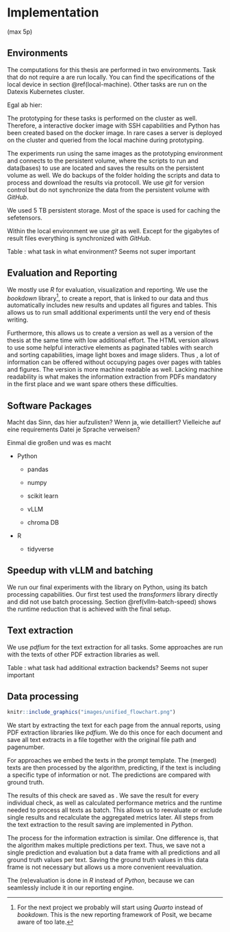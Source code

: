 # Implementation {#implementation}

(max 5p)

\ChapFrame

## Environments

The computations for this thesis are performed in two environments. Task that do not require a \acr{GPU} are run locally. You can find the specifications of the local device in section \@ref(local-machine). Other tasks are run on the Datexis Kubernetes cluster.

Egal ab hier:

The prototyping for these tasks is performed on the cluster as well. Therefore, a interactive docker image with SSH capabilities and Python has been created based on the \acr{vllm} docker image. In rare cases a \acr{vllm} server is deployed on the cluster and queried from the local machine during prototyping.

The experiments run using the same images as the prototyping environment and connects to the persistent volume, where the scripts to run and data(bases) to use are located and saves the results on the persistent volume as well. We do backups of the folder holding the scripts and data to process and download the results via \acr{SSH} protocoll. We use *git* for version control but do not synchronize the data from the persistent volume with *GitHub*.

We used 5 TB persistent storage. Most of the space is used for caching the \acr{LLM} sefetensors.

Within the local environment we use *git* as well. Except for the gigabytes of result files everything is synchronized with *GitHub*.

Table : what task in what environment? Seems not super important

## Evaluation and Reporting

We mostly use *R* for evaluation, visualization and reporting. We use the *bookdown* library[^04_implementation-1], to create a report, that is linked to our data and thus automatically includes new results and updates all figures and tables. This allows us to run small additional experiments until the very end of thesis writing.

[^04_implementation-1]: For the next project we probably will start using *Quarto* instead of *bookdown*. This is the new reporting framework of Posit, we became aware of too late.

Furthermore, this allows us to create a \acr{PDF} version as well as a \acr{HTML} version of the thesis at the same time with low additional effort. The HTML version allows to use some helpful interactive elements as paginated tables with search and sorting capabilities, image light boxes and image sliders. Thus , a lot of information can be offered without occupying pages over pages with tables and figures. The \acr{HTML} version is more machine readable as well. Lacking machine readability is what makes the information extraction from PDFs mandatory in the first place and we want spare others these difficulties.

## Software Packages

Macht das Sinn, das hier aufzulisten? Wenn ja, wie detailliert? Vielleiche auf eine requirements Datei je Sprache verweisen?

Einmal die großen und was es macht

-   Python

    -   pandas

    -   numpy

    -   scikit learn

    -   vLLM

    -   chroma DB

-   R

    -   tidyverse

## Speedup with vLLM and batching

We run our final experiments with the \acr{vllm} library on Python, using its batch processing capabilities. Our first test used the *transformers* library directly and did not use batch processing. Section \@ref(vllm-batch-speed) shows the runtime reduction that is achieved with the final setup.

## Text extraction

We use *pdfium* for the text extraction for all tasks. Some approaches are run with the texts of other PDF extraction libraries as well.

Table : what task had additional extraction backends? Seems not super important

## Data processing

```r
knitr::include_graphics("images/unified_flowchart.png")
```

We start by extracting the text for each page from the annual reports, using PDF extraction libraries like *pdfium*. We do this once for each document and save all text extracts in a \acr{json} file together with the original file path and pagenumber.

For \acr{LLM} approaches we embed the texts in the prompt template. The (merged) texts are then processed by the algorithm, predicting, if the text is including a specific type of information or not. The predictions are compared with ground truth.

The results of this check are saved as \acr{json}. We save the result for every individual check, as well as calculated performance metrics and the runtime needed to process all texts as batch. This allows us to reevaluate or exclude single results and recalculate the aggregated metrics later. All steps from the text extraction to the result saving are implemented in *Python*.

The process for the information extraction is similar. One difference is, that the algorithm makes multiple predictions per text. Thus, we save not a single prediction and evaluation but a data frame with all predictions and all ground truth values per text. Saving the ground truth values in this data frame is not necessary but allows us a more convenient reevaluation.

The (re)evaluation is done in *R* instead of *Python*, because we can seamlessly include it in our reporting engine.
